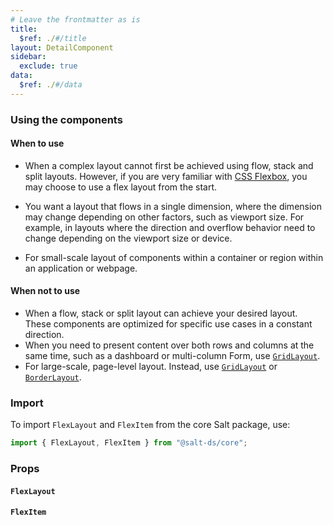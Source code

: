```yaml
---
# Leave the frontmatter as is
title:
  $ref: ./#/title
layout: DetailComponent
sidebar:
  exclude: true
data:
  $ref: ./#/data
---
```


### Using the components

#### When to use

- When a complex layout cannot first be achieved using flow, stack and split layouts. However, if you are very familiar with [CSS Flexbox](https://css-tricks.com/snippets/css/a-guide-to-flexbox/), you may choose to use a flex layout from the start.

- You want a layout that flows in a single dimension, where the dimension may change depending on other factors, such as viewport size. For example, in layouts where the direction and overflow behavior need to change depending on the viewport size or device.

- For small-scale layout of components within a container or region within an application or webpage.

#### When not to use

- When a flow, stack or split layout can achieve your desired layout. These components are optimized for specific use cases in a constant direction.
- When you need to present content over both rows and columns at the same time, such as a dashboard or multi-column Form, use [`GridLayout`](../grid-layout/).
- For large-scale, page-level layout. Instead, use [`GridLayout`](../grid-layout/) or [`BorderLayout`](../border-layout/).

### Import

To import `FlexLayout` and `FlexItem` from the core Salt package, use:

```js
import { FlexLayout, FlexItem } from "@salt-ds/core";
```

### Props

#### `FlexLayout`

<PropsTable packageName="core" componentName="FlexLayout" />

#### `FlexItem`

<PropsTable packageName="core" componentName="FlexItem" />
